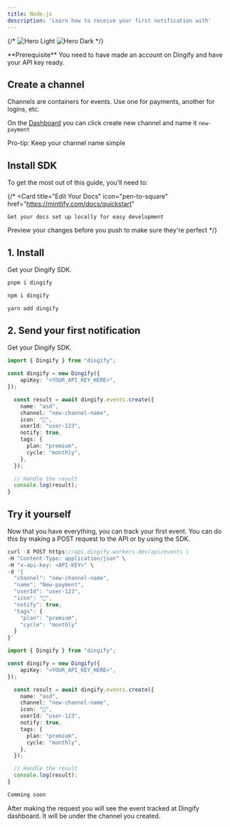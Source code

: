 ```yaml
---
title: Node.js
description: 'Learn how to receive your first notification with'
---
```


{/* <img
  className="block dark:hidden"
  src="/images/hero-light.svg"
  alt="Hero Light"
/>
<img
  className="hidden dark:block"
  src="/images/hero-dark.svg"
  alt="Hero Dark"
/> */}

<Info>
  **Prerequisite** You need to have made an account on Dingify and have your API key ready.
</Info>

## Create a channel

Channels are containers for events. Use one for payments, another for logins, etc.

On the [Dashboard](https://dingify.io/dashboard) you can click create new channel and name it `new-payment`

<Tip>Pro-tip: Keep your channel name simple </Tip>



## Install SDK

To get the most out of this guide, you’ll need to:

{/* <CardGroup cols={2}>
  <Card
    title="Edit Your Docs"
    icon="pen-to-square"
    href="https://mintlify.com/docs/quickstart"
  >
    Get your docs set up locally for easy development
  </Card>
  <Card
    title="Preview Changes"
    icon="image"
    href="https://mintlify.com/docs/development"
  >
    Preview your changes before you push to make sure they're perfect
  </Card>
</CardGroup> */}

## 1. Install

Get your Dingify SDK.

<CodeGroup>

```bash pnpm
pnpm i dingify
```

```bash npm
npm i dingify
```

```bash yarn
yarn add dingify
```

</CodeGroup>

## 2. Send your first notification

Get your Dingify SDK.

```typescript page.tsx
import { Dingify } from "dingify";

const dingify = new Dingify({
    apiKey: "<YOUR_API_KEY_HERE>",
});

  const result = await dingify.events.create({
    name: "asd",
    channel: "new-channel-name",
    icon: "🎉",
    userId: "user-123",
    notify: true,
    tags: {
      plan: "premium",
      cycle: "monthly",
    },
  });

  // Handle the result
  console.log(result);
}

```

## Try it yourself

Now that you have everything, you can track your first event. You can do this by making a POST request to the API or by using the SDK.

<CodeGroup>

```javascript cURL
curl -X POST https://api.dingify.workers.dev/api/events \
-H "Content-Type: application/json" \
-H "x-api-key: <API-KEY>" \
-d '{
  "channel": "new-channel-name",
  "name": "New-payment",
  "userId": "user-123",
  "icon": "🤩",
  "notify": true,
  "tags": {
    "plan": "premium",
    "cycle": "monthly"
  }
}'

```

```typescript Node.js
import { Dingify } from "dingify";

const dingify = new Dingify({
    apiKey: "<YOUR_API_KEY_HERE>",
});

  const result = await dingify.events.create({
    name: "asd",
    channel: "new-channel-name",
    icon: "🎉",
    userId: "user-123",
    notify: true,
    tags: {
      plan: "premium",
      cycle: "monthly",
    },
  });

  // Handle the result
  console.log(result);
}

```

```java Python
Comming soon
```

</CodeGroup>

After making the request you will see the event tracked at Dingify dashboard.
It will be under the channel you created.